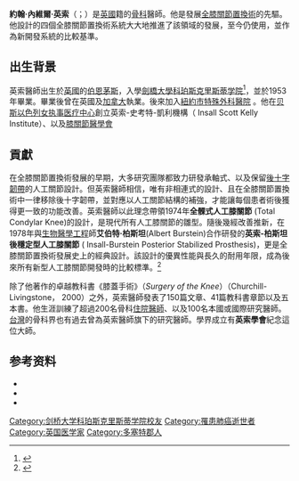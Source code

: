 '''約翰·內維爾·英索'''（{{lang-en|John Nevil Insall}}；{{bd|1930年||2000年}}）是[[英國|英國]]籍的[[骨科|骨科]]醫師。他是發展[[全膝關節置換術|全膝關節置換術]]的先驅。他設計的四個全膝關節置換術系統大大地推進了該領域的發展，至今仍使用，並作為新開發系統的比較基準。

== 出生背景 ==
英索醫師出生於[[英國|英國]]的[[伯恩茅斯|伯恩茅斯]]，入學[[劍橋大學科珀斯克里斯蒂学院|劍橋大學科珀斯克里斯蒂学院]]<ref>{{Cite book|last = Freeman|first = M. A. R.|title = Condylar Total Knee Arthroplasty at the London Hospital and the Hospital for Special Surgery with Special Reference to the Period 1970/1980|work = III Curso Internacional de Artroplastias - III International Course in Arthroplasties p. 72|publisher = Active Congress|date = March 2003|url = http://www.activecongress.es/artroplastias/private/files/LibroResumenes2003.pdf|format = pdf|accessdate = 2010-03-29|archive-url = https://web.archive.org/web/20100701153039/http://www.activecongress.es/artroplastias/private/files/LibroResumenes2003.pdf|archive-date = 2010-07-01|dead-url = yes}}</ref>，並於1953年畢業。畢業後曾在英國及[[加拿大|加拿大]]執業。後來加入[[紐約市|紐約市]][[特殊外科醫院|特殊外科醫院]] 。他在[[贝斯以色列女执事医疗中心|贝斯以色列女执事医疗中心]]創立英索-史考特-凱利機構（ Insall Scott Kelly Institute）、以及[[膝關節醫學會|膝關節醫學會]]

== 貢獻 ==
在全膝關節置換術發展的早期，大多研究團隊都致力研發承軸式、以及保留[[後十字韌帶|後十字韌帶]]的人工關節設計。但英索醫師相信，唯有非相連式的設計、且在全膝關節置換術中一律移除後十字韌帶，並對應以人工關節結構的補強，才能讓每個患者術後獲得更一致的功能改善。英索醫師以此理念帶領1974年'''全髁式人工膝關節''' (Total Condylar Knee)的設計，是現代所有人工膝關節的雛型。隨後幾經改善推新，在1978年與[[生物醫學工程|生物醫學工程]]師'''艾伯特·柏斯坦'''(Albert Burstein)合作研發的'''英索-柏斯坦後穩定型人工膝關節''' ( Insall-Burstein Posterior Stabilized Prosthesis)，更是全膝關節置換術發展史上的經典設計。該設計的優異性能與長久的耐用年限，成為後來所有新型人工膝關節開發時的比較標準。<ref>{{Cite journal|author = Giles R. Scuderi, MD; W. Norman Scott, MD, Gregory H. Tchejeyan, MD|date = 2001|title = The Insall Legacy in Total Knee Arthroplasty|url = http://www.iskinstitute.com/pdf/insall_legacy.pdf|journal = CLINICAL ORTHOPAEDICS AND RELATED RESEARCH|volume = 392|page = 3-14 <!--|accessdate=April 6, 2014-->|access-date = 2015-11-09|archive-date = 2017-08-10|archive-url = https://web.archive.org/web/20170810111341/http://iskinstitute.com/pdf/insall_legacy.pdf|dead-url = no}}</ref>

除了他著作的卓越教科書《膝蓋手術》（''Surgery of the Knee''）（Churchill-Livingstone， 2000）之外，英索醫師發表了150篇文章、41篇教科書章節以及五本書。他生涯訓練了超過200名骨科[[住院醫師|住院醫師]]、以及100名本國或國際研究醫師。[[台灣|台灣]]的骨科界也有過去曾為英索醫師旗下的研究醫師。學界成立有'''英索學會'''紀念這位大師。

== 参考资料 ==
* {{Cite news|author = Wolfgang Saxon|date = January 18, 2001|url = http://www.nytimes.com/2001/01/18/nyregion/john-insall-70-surgeon-made-knee-replacements.html|title = John Insall, 70; Surgeon Made Knee Replacements|newspaper = The New York Times <!--|accessdate=April 6, 2014-->|accessdate = 2015-10-13|archive-date = 2015-05-27|archive-url = https://web.archive.org/web/20150527163741/http://www.nytimes.com/2001/01/18/nyregion/john-insall-70-surgeon-made-knee-replacements.html|dead-url = no}}
* {{Cite journal|author = R. D. S.|date = April 1, 2001|title = Obituary: John N. Insall, MD, 1930-2000|url = http://www.jbjs.org/article.aspx?articleid=24965|journal = The Journal of Bone and Joint Surgery|volume = 83|issue = 4|page = 635 <!--|accessdate=April 6, 2014-->|deadurl = yes|archiveurl = https://web.archive.org/web/20140407100226/http://jbjs.org/article.aspx?articleid=24965|archivedate = 2014年4月7日}}{{Reflist}}
* {{Cite journal|author = Giles R. Scuderi, MD; W. Norman Scott, MD, Gregory H. Tchejeyan, MD|date = 2001|title = The Insall Legacy in Total Knee Arthroplasty|url = http://www.iskinstitute.com/pdf/insall_legacy.pdf|journal = CLINICAL ORTHOPAEDICS AND RELATED RESEARCH|volume = 392|page = 3-14 <!--|accessdate=April 6, 2014-->|access-date = 2015-11-09|archive-date = 2017-08-10|archive-url = https://web.archive.org/web/20170810111341/http://iskinstitute.com/pdf/insall_legacy.pdf|dead-url = no}}{{Reflist}}

{{DEFAULTSORT: Insall, John}}
[[Category:剑桥大学科珀斯克里斯蒂学院校友|Category:剑桥大学科珀斯克里斯蒂学院校友]]
[[Category:罹患肺癌逝世者|Category:罹患肺癌逝世者]]
[[Category:英国医学家|Category:英国医学家]]
[[Category:多塞特郡人|Category:多塞特郡人]]